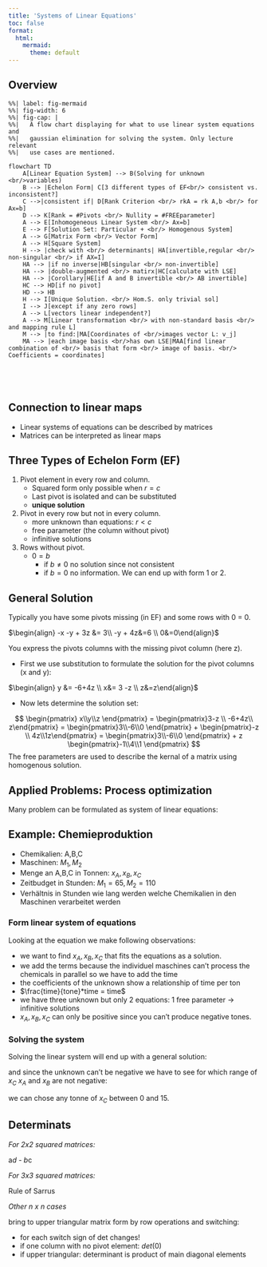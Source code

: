 ```yaml
---
title: 'Systems of Linear Equations'
toc: false
format:
  html:
    mermaid:
      theme: default
---
```

## Overview


```mermaid
%%| label: fig-mermaid
%%| fig-width: 6
%%| fig-cap: |
%%|   A flow chart displaying for what to use linear system equations and  
%%|   gaussian elimination for solving the system. Only lecture relevant 
%%|   use cases are mentioned. 

flowchart TD
    A[Linear Equation System] --> B(Solving for unknown <br/>variables)
    B --> |Echelon Form| C[3 different types of EF<br/> consistent vs. inconsistent?]
    C -->|consistent if| D[Rank Criterion <br/> rkA = rk A,b <br/> for Ax=b]
    D --> K[Rank = #Pivots <br/> Nullity = #FREEparameter]
    A --> E[Inhomogeneous Linear System <br/> Ax=b]
    E --> F[Solution Set: Particular + <br/> Homogenous System]
    A --> G[Matrix Form <br/> Vector Form]
    A --> H[Square System]
    H --> |check with <br/> determinants| HA[invertible,regular <br/> non-singular <br/> if AX=I]
    HA --> |if no inverse|HB[singular <br/> non-invertible]
    HA --> |double-augmented <br/> matirx|HC[calculate with LSE]
    HA --> |Corollary|HE[if A and B invertible <br/> AB invertible]
    HC --> HD[if no pivot]
    HD --> HB
    H --> I[Unique Solution. <br/> Hom.S. only trivial sol]
    I --> J[except if any zero rows]
    A --> L[vectors linear independent?]
    A --> M[Linear transformation <br/> with non-standard basis <br/> and mapping rule L]
    M --> |to find:|MA[Coordinates of <br/>images vector L: v_j]
    MA --> |each image basis <br/>has own LSE|MAA[find linear combination of <br/> basis that form <br/> image of basis. <br/> Coefficients = coordinates]


    


```

## Connection to linear maps

- Linear systems of equations can be described by matrices
- Matrices can be interpreted as linear maps

## Three Types of Echelon Form (EF)

1. Pivot element in every row and column.
    - Squared form only possible when $r=c$
    - Last pivot is isolated and can be substituted 
    - **unique solution**
    
2. Pivot in every row but not in every column.
    - more unknown than equations: $r<c$
    - free parameter (the column without pivot)
    - infinitive solutions

3. Rows without pivot.
    - $0=b$
      - if $b \not= 0$ no solution since not consistent
      - if $b = 0$ no information. We can end up with form 1 or 2.
  

## General Solution

Typically you have some pivots missing (in EF) and some rows with 0 = 0.

$\begin{align} -x -y + 3z &= 3\\ -y + 4z&=6 \\ 0&=0\end{align}$

You express the pivots columns with the missing pivot column (here z).

- First we use substitution to formulate the solution for the pivot columns (x and y):

$\begin{align} y &= -6+4z \\ x&= 3 -z \\ z&=z\end{align}$

- Now lets determine the solution set:

$$
\begin{pmatrix} x\\y\\z \end{pmatrix} =
\begin{pmatrix}3-z \\ -6+4z\\ z\end{pmatrix} = 
\begin{pmatrix}3\\-6\\0  \end{pmatrix} +
\begin{pmatrix}-z \\ 4z\\1z\end{pmatrix} =
\begin{pmatrix}3\\-6\\0  \end{pmatrix} + z
\begin{pmatrix}-1\\4\\1 \end{pmatrix} 
$$
The free parameters are used to describe the kernal of a matrix using homogenous solution.

## Applied Problems: Process optimization 
Many problem can be formulated as system of linear equations:

:::{.callout-note appearance="simple"}
## Example: Chemieproduktion

  - Chemikalien: A,B,C
  - Maschinen: $M_1,M_2$
  - Menge an A,B,C in Tonnen: $x_A,x_B,x_C$
  - Zeitbudget in Stunden: $M_1 = 65, M_2 = 110$
  - Verhältnis in Stunden wie lang werden welche Chemikalien in den Maschinen verarbeitet werden
:::



\begin{pmatrix} 
&|& A&B&C&| &Zeitbudget/h \\

M_1&|&2&1&1&|&65\\

M_2&|&2&3&4&|&110
\end{pmatrix}


### Form linear system of equations


\begin{align*} 
2*x_A + 1*x_B + 1*x_C = 65\\
2*x_A + 3*x_B + 4*x_C = 110

\end{align*}



Looking at the equation we make following observations:

  - we want to find $x_A,x_B,x_C$ that fits the equations as a solution.
  - we add the terms because the individuel maschines can't process the chemicals in parallel so we have to add the time
  - the coefficients of the unknown show a relationship of time per ton
  - $\frac{time}{tone}*time = time$
  - we have three unknown but only 2 equations: 1 free parameter -> infinitive solutions
  - $x_A,x_B,x_C$ can only be positive since you can't produce negative tones.
  
  
### Solving the system

Solving the linear system will end up with a general solution:

\begin{align*}
x_A = \frac{85}{4} + \frac{1}{4}x_C\\
x_B =\frac{45}{2} - \frac{3}{2}x_C \\
\end{align*}


and since the unknown can't be negative we have to see for which range of $x_C$ $x_A$ and $x_B$ are not negative:

\begin{align*}
x_B ≥ 0 \\
\frac{45}{2}-\frac{3}{2}x_C ≥0\\
15≥ x_C\\
\\
0≤x_C≤15
\end{align*}

we can chose any tonne of $x_C$ between 0 and 15.




## Determinats 

*For 2x2 squared matrices:* 

\begin{pmatrix}
a&b \\
c&d
\end{pmatrix}

a*d - b*c

*For 3x3 squared matrices:* 

Rule of Sarrus 

*Other n x n cases*

bring to upper triangular matrix form by row operations and switching:

- for each switch sign of det changes!
- if one column with no pivot element: $det(0)$
- if upper triangular: determinant is product of main diagonal elements 